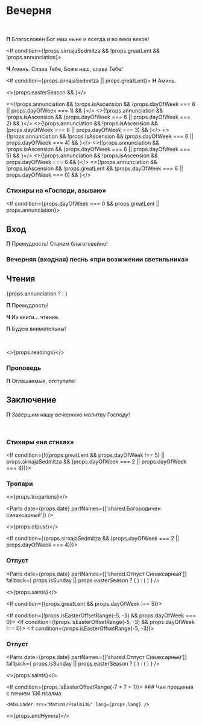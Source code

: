 
<span id="nachalo" />

# Вечерня

<br />

**П** Благословен Бог наш ныне и всегда и во веки веков!

<If condition={props.annunciation}>
  <MdxLoader src="Shared/ObichnoeNachalo" lang={props.lang} />
  <MdxLoader src="Vespers/Psalm103" lang={props.lang} chitaetsa />
  <MdxLoader src="Vespers/VelikajaEktenia" lang={props.lang} />
</If>

<If condition={!props.sirnajaSedmitza && !props.greatLent && !props.annunciation}>

  **Ч** Аминь. Слава Тебе, Боже наш, слава Тебе!

  <MdxLoader src="Shared/Paraklit" lang={props.lang} />

</If>

<If condition={props.sirnajaSedmitza || props.greatLent}>
  **Н** Аминь.
</If>

<>{props.easterSeason && <MdxLoader src="Shared/EasterTroparion3x" lang={props.lang} />}</>

<>{!props.annunciation && !props.isAscension && (props.dayOfWeek === 6 || props.dayOfWeek === 1) && <MdxLoader src="Vespers/Prayer1" lang={props.lang} />}</>
<>{!props.annunciation && !props.isAscension && (props.dayOfWeek === 6 || props.dayOfWeek === 2) && <MdxLoader src="Vespers/Prayer2" lang={props.lang} />}</>
<>{!props.annunciation && !props.isAscension && (props.dayOfWeek === 6 || props.dayOfWeek === 3) && <MdxLoader src="Vespers/Prayer3" lang={props.lang} />}</>
<>{!props.annunciation && !props.isAscension && (props.dayOfWeek === 6 || props.dayOfWeek === 4) && <MdxLoader src="Vespers/Prayer4" lang={props.lang} />}</>
<>{!props.annunciation && !props.isAscension && (props.dayOfWeek === 6 || props.dayOfWeek === 5) && <MdxLoader src="Vespers/Prayer5" lang={props.lang} />}</>
<>{!props.annunciation && !props.isAscension && props.dayOfWeek === 6 && <MdxLoader src="Vespers/Prayer6" lang={props.lang} />}</>
<>{!props.annunciation && !props.isAscension && !props.greatLent && (props.dayOfWeek === 6 || props.dayOfWeek === 0) && <MdxLoader src="Vespers/Prayer7" lang={props.lang} />}</>

<MdxLoader src="Vespers/Prayer8" lang={props.lang} />
<MdxLoader src="Vespers/VecherniePsalmi" lang={props.lang} greatLent={props.greatLent} />

### Стихиры на «Господи, взываю»

<StihiriNaGV day={props.day} date={props.date} />
<span id="vhod" />

<If condition={props.dayOfWeek === 0 && props.greatLent || props.annunciation}>

  ## Вход

  **П** Премудрость! Станем благоговейно!

</If>

### Вечерняя (входная) песнь «при возжжении светильника»

<MdxLoader src="Vespers/JasniSvet" lang={props.lang} />

## Чтения

{props.annunciation ? <DefatulProkimen date={props.date}/> :  <Prokimens date={props.date} />}
<span id="reading" />

**П** Премудрость!

**Ч** Из книги… чтение.

**П** Будем внимательны!

<br />

<>{props.readings}</>

### Проповедь

<MdxLoader src="Shared/EkteniaOglash" lang={props.lang} />
<MdxLoader src="Vespers/PrayerKatekhumens" lang={props.lang} />

**П** Оглашаемые, отступи́те!

<MdxLoader src="Vespers/Udostoi" lang={props.lang} lent />

## Заключение

**П** Завершим нашу вечернюю молитву Господу!

<MdxLoader src="Vespers/Prayer9" lang={props.lang} />
<br />
<MdxLoader src="Vespers/PrayerGlavopriklonnaja" lang={props.lang} />

### Стихиры «на стихах»

<StihiriNaStihah day={props.day} date={props.date} />
<MdxLoader src="Vespers/PrayerSimeona" lang={props.lang} lent />
<MdxLoader src="Shared/STrisvatogo" lang={props.lang} />

<If condition={!((props.greatLent && props.dayOfWeek !== 5) || props.sirnajaSedmitza && (props.dayOfWeek === 2 || props.dayOfWeek === 4))}>

  ### Тропари

  <>{props.troparions}</>

  <Parts
    date={props.date}
    partNames={['shared.Богородичен синаксарный']}
  />

  <MdxLoader src="Shared/SugubajaKratkaja" lang={props.lang} />

  <>{props.otpust}</>

</If>

<If condition={(props.sirnajaSedmitza && (props.dayOfWeek === 2 || props.dayOfWeek === 4))}>

  <MdxLoader src="Vespers/LentEnding1" lang={props.lang} />

  ### Отпуст

  <Parts
      date={props.date}
      partNames={['shared.Отпуст Синаксарный']}
      fallback={
          props.isSunday || props.easterSeason ? (
              <MdxLoader src="Shared/Ending/EasterOtpust" />
          ) : (
              <MdxLoader src="Shared/Ending/Otpust" />
          )
      }
  />

  <>{props.saints}</>

  <MdxLoader src="Shared/Ending/Tverdina" lang={props.lang} />

</If>


<If condition={(props.greatLent && props.dayOfWeek !== 5)}>

  <If condition={!props.isEasterOffsetRange(-5, -3) && props.dayOfWeek === 0}>
    <MdxLoader src="Vespers/LentEnding2" lang={props.lang} />
  </If>
  <If condition={!props.isEasterOffsetRange(-5, -3) && props.dayOfWeek !== 0}>
    <MdxLoader src="Vespers/LentEnding3" lang={props.lang} />
  </If>
  <If condition={props.isEasterOffsetRange(-5, -3)}>
      <MdxLoader src="Shared/TroparionPassion" lang={props.lang} />
      <MdxLoader src="Vespers/LentEnding4" lang={props.lang} />
  </If>

  ### Отпуст

  <Parts
      date={props.date}
      partNames={['shared.Отпуст Синаксарный']}
      fallback={
          props.isSunday || props.easterSeason ? (
              <MdxLoader src="Shared/Ending/EasterOtpust" />
          ) : (
              <MdxLoader src="Shared/Ending/Otpust" />
          )
      }
  />

  <>{props.saints}</>

  <If condition={props.isEasterOffsetRange(-7 * 7 + 1)}>
    ### Чин прощения с пением 136 псалма

    <MdxLoader src="Matins/Psalm136" lang={props.lang} />
  </If>

</If>

<>{props.endHymns}</>
